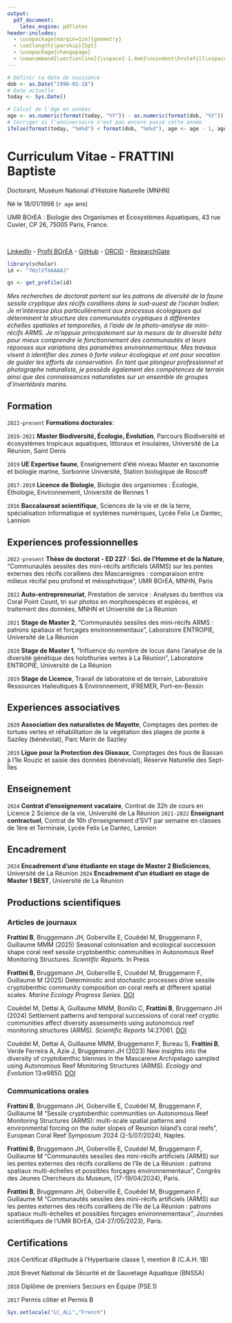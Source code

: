 ```yaml
---
output:
  pdf_document:
    latex_engine: pdflatex
header-includes:
  - \usepackage[margin=1in]{geometry}
  - \setlength{\parskip}{5pt}
  - \usepackage{changepage}
  - \newcommand{\sectionline}{\vspace{-1.4em}\noindent\hrulefill\vspace{0.8em}}
---
```


```r
# Définir ta date de naissance
dob <- as.Date("1998-01-18")
# Date actuelle
today <- Sys.Date()

# Calcul de l'âge en années
age <- as.numeric(format(today, "%Y")) - as.numeric(format(dob, "%Y"))
# Corriger si l'anniversaire n'est pas encore passé cette année
ifelse(format(today, "%m%d") < format(dob, "%m%d"), age <- age - 1, age <- age)
```

# Curriculum Vitae - FRATTINI Baptiste
Doctorant, Muséum National d'Histoire Naturelle (MNHN)<br/>

Né le 18/01/1998 (`r age` ans)<br/>

UMR BOrEA : Biologie des Organismes et Ecosystèmes Aquatiques, 43 rue Cuvier, CP 26, 75005 Paris, France.

\href{mailto:baptiste.frattini@mnhn.fr}{baptiste.frattini@edu.mnhn.fr}<br/>

[LinkedIn](https://www.linkedin.com/in/baptiste-frattini-908723333/) - 
[Profil BOrEA](https://borea.mnhn.fr/fr/users/baptiste-frattini) - 
[GitHub](https://github.com/BaptisteFrattini) - 
[ORCID](https://orcid.org/0009-0007-1297-117X) - 
[ResearchGate](https://www.researchgate.net/profile/Baptiste-Frattini?ev=hdr_xprf)<br/>

```r
library(scholar)
id <- "7HzlVT4AAAAJ"

gs <- get_profile(id)

```

*Mes recherches de doctorat portent sur les patrons de diversité de la faune sessile cryptique des récifs coralliens dans le sud-ouest de l’océan Indien. Je m’intéresse plus particulièrement aux processus écologiques qui déterminent la structure des communautés cryptiques à différentes échelles spatiales et temporelles, à l’aide de la photo-analyse de mini-récifs ARMS. Je m’appuie principalement sur la mesure de la diversité bêta pour mieux comprendre le fonctionnement des communautés et leurs réponses aux variations des paramètres environnementaux. Mes travaux visent à identifier des zones à forte valeur écologique et ont pour vocation de guider les efforts de conservation. En tant que plongeur professionnel et photographe naturaliste, je possède également des compétences de terrain ainsi que des connaissances naturalistes sur un ensemble de groupes d’invertébrés marins.*

## Formation
\sectionline

`2022-present`
**Formations doctorales**:
\begin{adjustwidth}{2em}{0pt}
- “Porifera taxonomic workshop - DeepSeaTax” (70h), ISYEB, MNHN Paris  \newline
- “Dessin scientifique en biologie marine” (35h), MNHN, Station marine de Concarneau  \newline
- “Dessin scientifique” (96h), MNHN \newline
- “Bonnes pratiques pour une recherche reproductible en écologie numérique” (35h), CESAB, FRB Montpellier  
\end{adjustwidth}

`2019-2021`
**Master Biodiversité, Écologie, Évolution**, Parcours Biodiversité et écosystèmes tropicaux aquatiques, littoraux et insulaires, Université de La Réunion, Saint Denis

`2019`
**UE Expertise faune**, Enseignement d’été niveau Master en taxonomie et biologie marine, Sorbonne Université, Station biologique de Roscoff

`2017-2019`
**Licence de Biologie**, Biologie des organismes : Écologie, Éthologie, Environnement, Université de Rennes 1

`2016`
**Baccalaureat scientifique**, Sciences de la vie et de la terre, spécialisation informatique et systèmes numériques, Lycée Felix Le Dantec, Lannion

## Experiences professionnelles
\sectionline

`2022-present`
**Thèse de doctorat - ED 227 : Sci. de l'Homme et de la Nature**, 
"Communautés sessiles des mini-récifs artificiels (ARMS) sur les pentes externes des récifs coralliens des Mascareignes : comparaison entre milieux récifal peu profond et mésophotique", UMR BOrEA, MNHN, Paris

`2022`
**Auto-entrepreneuriat**, Prestation de service : Analyses du benthos via Coral Point Count, tri sur photos en morphoespèces et espèces, et traitement des données, MNHN et Université de La Réunion

`2021`
**Stage de Master 2**, "Communautés sessiles des mini-récifs ARMS : patrons spatiaux et forçages environnementaux", Laboratoire ENTROPIE, Université de La Réunion

`2020`
**Stage de Master 1**, "Influence du nombre de locus dans l’analyse de la diversité génétique des holothuries vertes \textit{Stichopus chloronotus} à La Réunion", Laboratoire ENTROPIE, Université de La Réunion

`2019`
**Stage de Licence**, Travail de laboratoire et de terrain,  Laboratoire Ressources Halieutiques & Environnement, IFREMER, Port-en-Bessin

## Experiences associatives
\sectionline

`2020`
**Association des naturalistes de Mayotte**, Comptages des pontes de tortues vertes \textit{Chelonia mydas} et réhabilitation de la végétation des plages de ponte à Saziley (bénévolat),  Parc Marin de Saziley

`2019`
**Ligue pour la Protection des Oiseaux**, Comptages des fous de Bassan \textit{Morus bassanus} à l’île Rouzic et saisie des données (bénévolat), Réserve Naturelle des Sept-Îles

## Enseignement
\sectionline

`2024`
**Contrat d'enseignement vacataire**, Contrat de 32h de cours en Licence 2 Science de la vie, Université de La Réunion
\begin{adjustwidth}{2em}{0pt}
- UE Embryologie : Scéances de travaux pratiques de 4h - Dissection d'un oeuf de poule \newline
- UE Ecologie et Environnement : Travaux dirigés de 2h - Création d'un poster scientifique, Jeux serieux sur les enjeux environnementaux de l'île de La Réunion \newline
- Surveillance d'examens et corrections de copies
\end{adjustwidth}

`2021-2022`
**Enseignant contractuel**, Contrat de 16h d’enseignement d'SVT par semaine en classes de 1ère et Terminale, Lycée Felix Le Dantec, Lannion
\begin{adjustwidth}{2em}{0pt}
- Conception de maquettes cohérentes avec l'équipe pédagogique \newline
- Participation aux conseils de classes
\end{adjustwidth}

## Encadrement
\sectionline

`2024`
**Encadrement d'une étudiante en stage de Master 2 BioSciences**, Université de La Réunion
\begin{adjustwidth}{2em}{0pt}
- Aide au raisonnement scientifique et aux analyses multivariées sur R
\end{adjustwidth}

`2024`
**Encadrement d'un étudiant en stage de Master 1 BEST**, Université de La Réunion
\begin{adjustwidth}{2em}{0pt}
- Aide à la rédaction, initiation à R, analyses uni- et multivariées \newline
- Participation en tant que jury aux oraux de stage
\end{adjustwidth}

## Productions scientifiques
\sectionline

### Articles de journaux

**Frattini B**, Bruggemann JH, Goberville E, Couëdel M, Bruggemann F, Guillaume MMM (2025) Seasonal colonisation and ecological succession shape coral reef sessile cryptobenthic communities in Autonomous Reef Monitoring Structures. *Scientific Reports*. In Press

**Frattini B**, Bruggemann JH, Goberville E, Couëdel M, Bruggemann F, Guillaume M (2025) Deterministic and stochastic processes drive sessile cryptobenthic community composition on coral reefs at different spatial scales. *Marine Ecology Progress Series*. [DOI](https://doi.org/10.3354/meps14852)

Couëdel M, Dettai A, Guillaume MMM, Bonillo C, **Frattini B**, Bruggemann JH (2024) Settlement patterns and temporal successions of coral reef cryptic communities affect diversity assessments using autonomous reef monitoring structures (ARMS). *Scientific Reports* 14:27061. [DOI](https://doi.org/10.1038/s41598-024-76834-8)

Couëdel M, Dettai A, Guillaume MMM, Bruggemann F, Bureau S, **Frattini B**, Verde Ferreira A, Azie J, Bruggemann JH (2023) New insights into the diversity of cryptobenthic \textit{Cirripectes} blennies in the Mascarene Archipelago sampled using Autonomous Reef Monitoring Structures (ARMS). *Ecology and Evolution* 13:e9850. [DOI](https://doi.org/10.1002/ece3.9850)

### Communications orales

**Frattini B**, Bruggemann JH, Goberville E, Couëdel M, Bruggemann F, Guillaume M "Sessile cryptobenthic communities on Autonomous Reef Monitoring Structures (ARMS): multi-scale spatial patterns and environmental forcing on the outer slopes of Reunion Island's coral reefs", European Coral Reef Symposium 2024 (2-5/07/2024), Naples.

**Frattini B**, Bruggemann JH, Goberville E, Couëdel M, Bruggemann F, Guillaume M "Communautés sessiles des mini-récifs artificiels (ARMS) sur les pentes externes des récifs coralliens de l’île de La Réunion : patrons spatiaux multi-échelles et possibles forçages environnementaux", Congrès des Jeunes Chercheurs du Museum, (17-19/04/2024), Paris.

**Frattini B**, Bruggemann JH, Goberville E, Couëdel M, Bruggemann F, Guillaume M "Communautés sessiles des mini-récifs artificiels (ARMS) sur les pentes externes des récifs coralliens de l’île de La Réunion : patrons spatiaux multi-échelles et possibles forçages environnementaux", Journées scientifiques de l’UMR BOrEA, (24-27/05/2023), Paris.

## Certifications
\sectionline

`2020`
Certificat d’Aptitude à l’Hyperbarie classe 1, mention B (C.A.H. 1B)

`2020`
Brevet National de Sécurité et de Sauvetage Aquatique (BNSSA)

`2018`
Diplôme de premiers Secours en Équipe (PSE.1)

`2017`
Permis côtier et Permis B<br/>
\newline

```r
Sys.setlocale("LC_ALL","French")
```
\begin{flushright}
Dernière mise à jour de ce CV: `r zoo::Sys.yearmon()`
\end{flushright}
